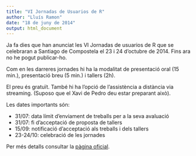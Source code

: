 ```yaml
---
title: "VI Jornadas de Usuarios de R"
author: "Lluís Ramon"
date: "18 de juny de 2014"
output: html_document
---
```


Ja fa dies que han anunciat les VI Jornadas de usuarios de R que se celebraran a Santiago de Compostela el 23 i 24 d'octubre de 2014. Fins ara no he pogut publicar-ho.

Com en les darreres jornades hi ha la modalitat de presentació oral (15 min.), presentació breu (5 min.) i tallers (2h).

El preu és gratuït. També hi ha l'opció de l'assistència a distància via streaming. (Suposo que el Xavi de Pedro deu estar preparant això).

Les dates importants són:

* 31/07: data límit d'enviament de treballs per a la seva avaluació
* 31/07: fi d'acceptació de proposta de tallers
* 15/09: notificació d'acceptació als treballs i dels tallers
* 23-24/10: celebració de les jornades

Per més detalls consultar la [pàgina oficial][].

[pàgina oficial]: http://r-es.org/VI+Jornadas

